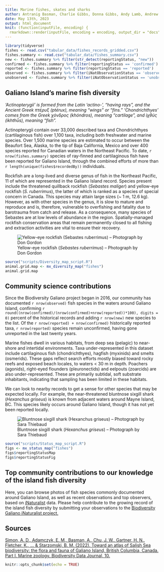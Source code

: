 ```yaml
---
title: Marine fishes, skates and sharks
author: Antranig Basman, Charlie Gibbs, Donna Gibbs, Andy Lamb, Andrew Simon
date: May 13th, 2023
output: html_document
knit: (function(inputFile, encoding) {
  rmarkdown::render(inputFile, encoding = encoding, output_dir = "docs") })
---
```


```r
library(tidyverse)
fishes <- read.csv("tabular_data/fishes_records_gridded.csv")
fishes.summary <- read.csv("tabular_data/fishes_summary.csv")
new <- fishes.summary %>% filter(str_detect(reportingStatus, "new")) 
confirmed <- fishes.summary %>% filter(reportingStatus == 'confirmed') 
reported <- fishes.summary %>% filter(reportingStatus == 'reported') 
observed <- fishes.summary %>% filter(iNatObservationStatus == 'observed') 
unobserved <- fishes.summary %>% filter(iNatObservationStatus == 'unobserved') 
```

## Galiano Island's marine fish diversity

*‘Actinopterygii’ is formed from the Latin 'actino-', “having rays”, and the Ancient Greek πτέρυξ (ptérux), meaning “wings” or “fins.” ‘Chondrichthyes’ comes from the Greek χόνδρος (khóndros), meaning "cartilage", and ἰχθύς (ikhthū́s), meaning "fish".*

Actinopterygii contain over 33,000 described taxa and Chondrichthyes (cartilaginous fish) over 1,100 taxa, including both freshwater and marine species. Over 1,500 marine species are estimated to occur between the Beaufort Sea, Alaska, to the tip of Baja California, Mexico and over 400 species reported for Canadian waters in the Northeast Pacific. To date, `r nrow(fishes.summary)` species of ray-finned and cartilaginous fish have been reported for Galiano Island, through the combined efforts of more than `r length(unique(fishes$recordedBy))` individuals.

Rockfish are a long-lived and diverse genus of fish in the Northeast Pacific, 11 of which are represented in the Galiano Island record. Species present include the threatened quillback rockfish (*Sebastes maliger*) and yellow-eye rockfish (*S. ruberrimus*), the latter of which is ranked as a species of special concern in Canada. This species may attain large sizes (~ 1 m, 12.6 kg). However, as with other species in the genus, it is slow to mature and reproduce and is, therefore, vulnerable to overfishing and fatality due to barotrauma from catch and release. As a consequence, many species of Sebastes are at low levels of abundance in the region. Spatially-managed rockfish conservation areas that remain permanently closed to all fishing and extraction activities are vital to ensure their recovery.

![Yellow-eye rockfish (*Sebastes ruberrimus*) – Photograph by Don Gordon](media/Sebastes_ruberrimus_Don_Gordon.jpg)

```r
source("scripts/Diversity_map_script.R")
animal.grid.map <- mx_diversity_map("fishes")
animal.grid.map
```

## Community science contributions

Since the Biodiversity Galiano project began in 2016, our community has documented `r nrow(observed)` fish species in the waters around Galiano Island, confirming `r round((nrow(confirmed)/(nrow(confirmed)+nrow(reported))*100), digits = 0)` percent of the historical records and adding `r nrow(new)` new species to the list. Of the `r nrow(reported) + nrow(confirmed)` historically reported taxa, `r nrow(reported)` species remain unconfirmed, having gone unreported in the last twenty years.

Marine fishes dwell in various habitats, from deep sea (pelagic) to near-shore and intertidal environments. Taxa under-represented in this dataset include cartilaginous fish (chondrichthyes), hagfish (myxinids) and smelts (osmerids). These gaps reflect search efforts mostly biased toward rocky reefs and exposed beach locales, to waters < 30 m in depth. Poachers (agonids), right-eyed flounders (pleuronectids) and eelpouts (zoarcids) are also under-represented. These are primarily subtidal, soft substrate inhabitants, indicating that sampling has been limited in these habitats. 

We can look to nearby records to get a sense for other species that may be expected locally. For example, the near-threatened bluntnose sixgill shark (*Hexanchus griseus*) is known from adjacent waters around Mayne Island, BC. This species likely occurs around Galiano Island, though it has not yet been reported locally.

![Bluntnose sixgill shark (*Hexanchus griseus*) – Photograph by Sara Thiebaud](media/Hexanchus griseus_Sara_Thiebaud.jpeg)

```r
source("scripts/Status_map_script.R")
figs <- mx_status_map("fishes")
figs$reportingStatusMap
figs$reportingStatusFig
```

## Top community contributions to our knowledge of the island fish diversity

Here, you can browse photos of fish species commonly documented around Galiano Island, as well as recent observations and top observers, based on [iNaturalist](http://inaturalist.org/) data. Please help contribute to the growing record of the island fish diversity by submitting your observations to the [Biodiversity Galiano iNaturalist project.](http://inaturalist.org/projects/biodiversity-galiano-island) 

<span class="mxcw-nonLeafletPane mxcw-paneName-TopContributions html-widget leaflet"></span>

## Sources

[Simon, A. D., Adamczyk, E. M., Basman, A., Chu, J. W., Gartner, H. N., Fletcher, K., ... & Starzomski, B. M. (2022). Toward an atlas of Salish Sea biodiversity: the flora and fauna of Galiano Island, British Columbia, Canada. Part I. Marine zoology. Biodiversity Data Journal, 10.](https://bdj.pensoft.net/article/76050/)

```r
knitr::opts_chunk$set(echo = TRUE)
```
